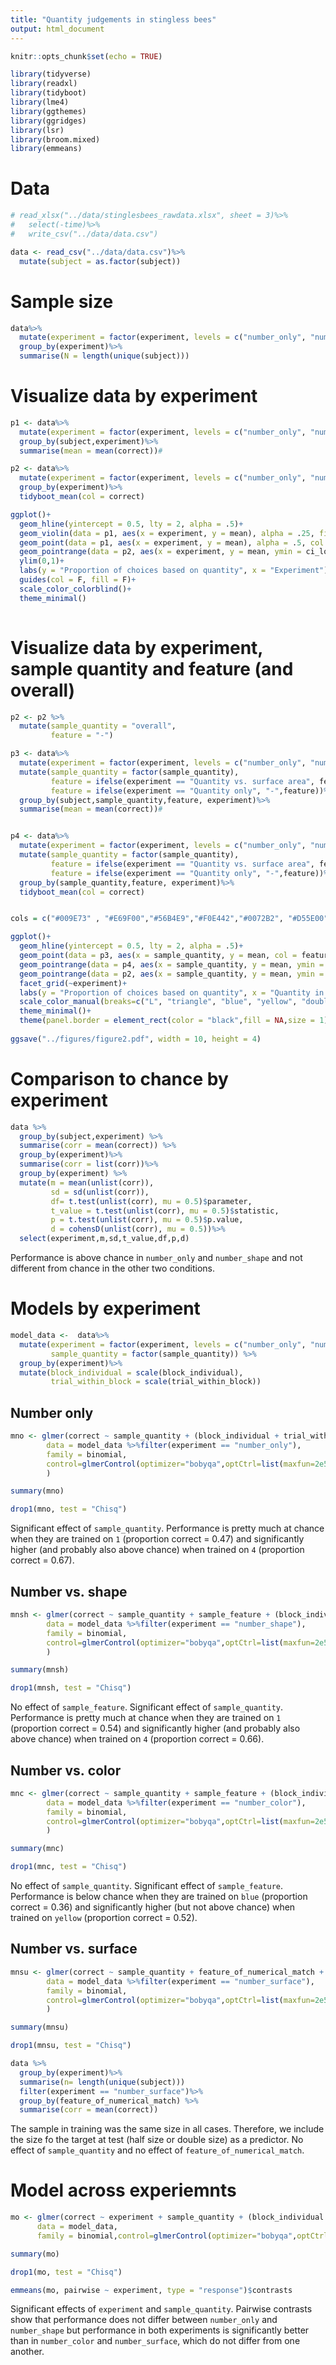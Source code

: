 ```yaml
---
title: "Quantity judgements in stingless bees"
output: html_document
---
```


```r
knitr::opts_chunk$set(echo = TRUE)

library(tidyverse)
library(readxl)
library(tidyboot)
library(lme4)
library(ggthemes)
library(ggridges)
library(lsr)
library(broom.mixed)
library(emmeans)

```

# Data

```r
# read_xlsx("../data/stinglesbees_rawdata.xlsx", sheet = 3)%>%
#   select(-time)%>%
#   write_csv("../data/data.csv")

data <- read_csv("../data/data.csv")%>%
  mutate(subject = as.factor(subject))

```

# Sample size

```r
data%>%
  mutate(experiment = factor(experiment, levels = c("number_only", "number_shape","number_color","number_surface")))%>%
  group_by(experiment)%>%
  summarise(N = length(unique(subject)))
```

# Visualize data by experiment

```r
p1 <- data%>%
  mutate(experiment = factor(experiment, levels = c("number_only", "number_shape","number_color","number_surface"), labels  = c("Quantity only", "Quantity vs. shape", "Quantity vs. color", "Quantity vs. surface area")))%>%
  group_by(subject,experiment)%>%
  summarise(mean = mean(correct))#

p2 <- data%>%
  mutate(experiment = factor(experiment, levels = c("number_only", "number_shape","number_color","number_surface"), labels  = c("Quantity only", "Quantity vs. shape", "Quantity vs. color", "Quantity vs. surface area")))%>%
  group_by(experiment)%>%
  tidyboot_mean(col = correct)

ggplot()+
  geom_hline(yintercept = 0.5, lty = 2, alpha = .5)+
  geom_violin(data = p1, aes(x = experiment, y = mean), alpha = .25, fill = "grey")+
  geom_point(data = p1, aes(x = experiment, y = mean), alpha = .5, col = "darkgrey")+
  geom_pointrange(data = p2, aes(x = experiment, y = mean, ymin = ci_lower, ymax = ci_upper), col = "firebrick")+
  ylim(0,1)+
  labs(y = "Proportion of choices based on quantity", x = "Experiment")+
  guides(col = F, fill = F)+
  scale_color_colorblind()+
  theme_minimal()
    
```
# Visualize data by experiment, sample quantity and feature (and overall)

```r

p2 <- p2 %>%
  mutate(sample_quantity = "overall",
         feature = "-")

p3 <- data%>%
  mutate(experiment = factor(experiment, levels = c("number_only", "number_shape","number_color","number_surface"), labels  = c("Quantity only", "Quantity vs. shape", "Quantity vs. color", "Quantity vs. surface area")))%>%
  mutate(sample_quantity = factor(sample_quantity),
         feature = ifelse(experiment == "Quantity vs. surface area", feature_of_numerical_match, sample_feature),
         feature = ifelse(experiment == "Quantity only", "-",feature))%>%
  group_by(subject,sample_quantity,feature, experiment)%>%
  summarise(mean = mean(correct))#


p4 <- data%>%
  mutate(experiment = factor(experiment, levels = c("number_only", "number_shape","number_color","number_surface"), labels  = c("Quantity only", "Quantity vs. shape", "Quantity vs. color", "Quantity vs. surface area")))%>%
  mutate(sample_quantity = factor(sample_quantity),
         feature = ifelse(experiment == "Quantity vs. surface area", feature_of_numerical_match, sample_feature),
         feature = ifelse(experiment == "Quantity only", "-",feature))%>%
  group_by(sample_quantity,feature, experiment)%>%
  tidyboot_mean(col = correct)


cols = c("#009E73" , "#E69F00","#56B4E9","#F0E442","#0072B2", "#D55E00","#000000")

ggplot()+
  geom_hline(yintercept = 0.5, lty = 2, alpha = .5)+
  geom_point(data = p3, aes(x = sample_quantity, y = mean, col = feature),position = position_dodge(width = .5), alpha = .25)+
  geom_pointrange(data = p4, aes(x = sample_quantity, y = mean, ymin = ci_lower, ymax = ci_upper, col = feature),position = position_dodge(width = .5), pch = 4)+
  geom_pointrange(data = p2, aes(x = sample_quantity, y = mean, ymin = ci_lower, ymax = ci_upper), col = "firebrick")+
  facet_grid(~experiment)+
  labs(y = "Proportion of choices based on quantity", x = "Quantity in training")+
  scale_color_manual(breaks=c("L", "triangle", "blue", "yellow", "double_size", "half_size"), name = "Feature", values = cols, na.value = "black")+
  theme_minimal()+
  theme(panel.border = element_rect(color = "black",fill = NA,size = 1))
  
ggsave("../figures/figure2.pdf", width = 10, height = 4)    
```

# Comparison to chance by experiment

```r
data %>%
  group_by(subject,experiment) %>%
  summarise(corr = mean(correct)) %>%
  group_by(experiment)%>%
  summarise(corr = list(corr))%>%
  group_by(experiment) %>%
  mutate(m = mean(unlist(corr)),
         sd = sd(unlist(corr)),
         df= t.test(unlist(corr), mu = 0.5)$parameter,
         t_value = t.test(unlist(corr), mu = 0.5)$statistic,
         p = t.test(unlist(corr), mu = 0.5)$p.value,
         d = cohensD(unlist(corr), mu = 0.5))%>%
  select(experiment,m,sd,t_value,df,p,d) 
```

Performance is above chance in `number_only` and `number_shape` and not different from chance in the other two conditions.

# Models by experiment

```r
model_data <-  data%>%
  mutate(experiment = factor(experiment, levels = c("number_only", "number_shape","number_color","number_surface")), 
         sample_quantity = factor(sample_quantity)) %>%
  group_by(experiment)%>%
  mutate(block_individual = scale(block_individual), 
         trial_within_block = scale(trial_within_block))

```


## Number only

```r
mno <- glmer(correct ~ sample_quantity + (block_individual + trial_within_block|subject), 
        data = model_data %>%filter(experiment == "number_only"),
        family = binomial,
        control=glmerControl(optimizer="bobyqa",optCtrl=list(maxfun=2e5))
        )

summary(mno)

drop1(mno, test = "Chisq")
```

Significant effect of `sample_quantity`. Performance is pretty much at chance when they are trained on `1` (proportion correct = 0.47) and significantly higher (and probably also above chance) when trained on `4` (proportion correct = 0.67).

## Number vs. shape

```r
mnsh <- glmer(correct ~ sample_quantity + sample_feature + (block_individual + trial_within_block|subject), 
        data = model_data %>%filter(experiment == "number_shape"),
        family = binomial,
        control=glmerControl(optimizer="bobyqa",optCtrl=list(maxfun=2e5))
        )

summary(mnsh)

drop1(mnsh, test = "Chisq")
```

No effect of `sample_feature`. Significant effect of `sample_quantity`. Performance is pretty much at chance when they are trained on `1` (proportion correct = 0.54) and significantly higher (and probably also above chance) when trained on `4` (proportion correct = 0.66).

## Number vs. color

```r
mnc <- glmer(correct ~ sample_quantity + sample_feature + (block_individual + trial_within_block|subject), 
        data = model_data %>%filter(experiment == "number_color"),
        family = binomial,
        control=glmerControl(optimizer="bobyqa",optCtrl=list(maxfun=2e5))
        )

summary(mnc)

drop1(mnc, test = "Chisq")

```

No effect of `sample_quantity`. Significant effect of `sample_feature`. Performance is below chance when they are trained on `blue` (proportion correct = 0.36) and significantly higher (but not above chance) when trained on `yellow` (proportion correct = 0.52).

## Number vs. surface

```r
mnsu <- glmer(correct ~ sample_quantity + feature_of_numerical_match + (block_individual + trial_within_block|subject), 
        data = model_data %>%filter(experiment == "number_surface"),
        family = binomial,
        control=glmerControl(optimizer="bobyqa",optCtrl=list(maxfun=2e5))
        )

summary(mnsu)

drop1(mnsu, test = "Chisq")

data %>%
  group_by(experiment)%>%
  summarise(n= length(unique(subject)))
  filter(experiment == "number_surface")%>%
  group_by(feature_of_numerical_match) %>%
  summarise(corr = mean(correct))
```

The sample in training was the same size in all cases. Therefore, we include the size fo the target at test (half size or double size) as a predictor. No effect of `sample_quantity` and no effect of `feature_of_numerical_match`.

# Model across experiemnts

```r
mo <- glmer(correct ~ experiment + sample_quantity + (block_individual + trial_within_block| subject),
      data = model_data,
      family = binomial,control=glmerControl(optimizer="bobyqa",optCtrl=list(maxfun=2e5)))

summary(mo)

drop1(mo, test = "Chisq")

emmeans(mo, pairwise ~ experiment, type = "response")$contrasts
```

Significant effects of `experiment` and `sample_quantity`. Pairwise contrasts show that performance does not differ between `number_only` and `number_shape` but performance in both experiments is significantly better than in `number_color` and `number_surface`, which do not differ from one another.     

